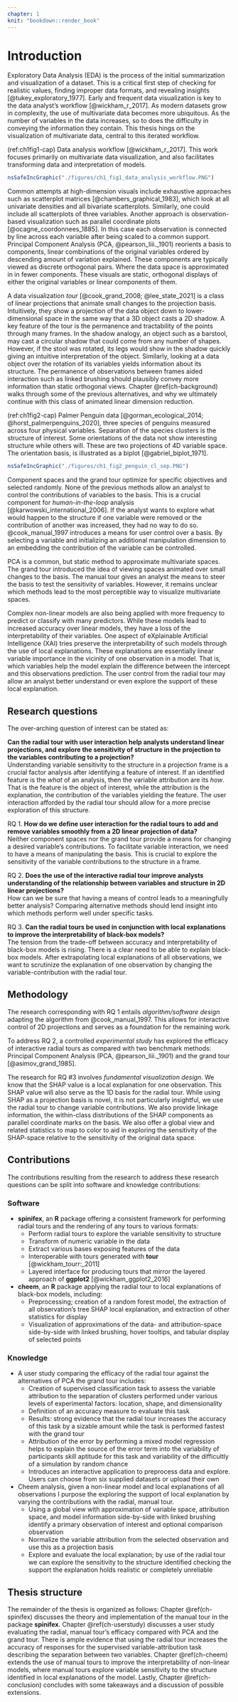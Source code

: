 ```yaml
---
chapter: 1
knit: "bookdown::render_book"
---
```


# Introduction {#ch-introduction}

<!-- Exploratory data analysis -->
Exploratory Data Analysis (EDA) is the process of the initial summarization and visualization of a dataset. This is a critical first step of checking for realistic values, finding improper data formats, and revealing insights [@tukey_exploratory_1977]. Early and frequent data visualization is key to the data analyst's workflow [@wickham_r_2017]. As modern datasets grow in complexity, the use of multivariate data becomes more ubiquitous. As the number of variables in the data increases, so to does the difficulty in conveying the information they contain. This thesis hings on the visualization of multivariate data, central to this iterated workflow. 

(ref:ch1fig1-cap) Data analysis workflow [@wickham_r_2017]. This work focuses primarily on multivariate data visualization, and also facilitates transforming data and interpretation of models.
```r
nsSafeIncGraphic("./figures/ch1_fig1_data_analysis_workflow.PNG")
```

Common attempts at high-dimension visuals include exhaustive approaches such as scatterplot matrices [@chambers_graphical_1983], which look at all univariate densities and all bivariate scatterplots. Similarly, one could include all scatterplots of three variables. Another approach is observation-based visualization such as parallel coordinate plots [@ocagne_coordonnees_1885]. In this case each observation is connected by line across each variable after being scaled to a common support. Principal Component Analysis (PCA, @pearson_liii._1901) reorients a basis to components, linear combinations of the original variables ordered by descending amount of variation explained. These components are typically viewed as discrete orthogonal pairs. Where the data space is approximated in in fewer components. These visuals are static, orthogonal displays of  either the original variables or linear components of them.

A data visualization _tour_ [@cook_grand_2008; @lee_state_2021] is a class of linear projections that animate small changes to the projection basis. Intuitively, they show a projection of the data object down to lower-dimensional space in the same way that a 3D object casts a 2D shadow. A key feature of the tour is the permanence and tractability of the points through many frames. In the shadow analogy, an object such as a barstool, may cast a circular shadow that could come from any number of shapes. However, if the stool was rotated, its legs would show in the shadow quickly giving an intuitive interpretation of the object. Similarly, looking at a data object over the rotation of its variables yields information about its structure. The permanence of observations between frames aided interaction such as linked brushing should plausibly convey more information than static orthogonal views. Chapter \@ref(ch-background) walks through some of the previous alternatives, and why we ultimately continue with this class of animated linear dimension reduction.

(ref:ch1fig2-cap) Palmer Penguin data [@gorman_ecological_2014; @horst_palmerpenguins_2020], three species of penguins measured across four physical variables. Separation of the species clusters is the structure of interest. Some orientations of the data not show interesting structure while others will. These are two projections of 4D variable space. The orientation basis, is illustrated as a biplot [@gabriel_biplot_1971].
```r
nsSafeIncGraphic("./figures/ch1_fig2_penguin_cl_sep.PNG")
```

<!-- Means of user control over basis -->
Component spaces and the grand tour optimize for specific objectives and selected randomly. None of the previous methods allow an analyst to control the contributions of variables to the basis. This is a crucial component for _human-in-the-loop_ analysis [@karwowski_international_2006]. If the analyst wants to explore what would happen to the structure if one variable were removed or the contribution of another was increased, they had no way to do so. @cook_manual_1997 introduces a means for user control over a basis. By selecting a variable and initializing an additional manipulation dimension to an embedding the contribution of the variable can be controlled.

<!-- Most perceptable way to visualize multivarite spaces -->
PCA is a common, but static method to approximate multivariate spaces. The grand tour introduced the idea of viewing spaces animated over small changes to the basis. The manual tour gives an analyst the means to steer the basis to test the sensitivity of variables. However, it remains unclear which methods lead to the most perceptible way to visualize multivariate spaces.

<!-- Interpretability crisis of the non-linear models -->
Complex non-linear models are also being applied with more frequency to predict or classify with many predictors. While these models lead to increased accuracy over linear models, they have a loss of the interpretability of their variables. One aspect of eXplainable Artificial Intelligence (XAI) tries preserve the interpretability of such models through the use of local explanations. These explanations are essentially linear variable importance in the vicinity of one observation in a model. That is, which variables help the model explain the difference between the intercept and this observations prediction. The user control from the radial tour may allow an analyst better understand or even explore the support of these local explanation.


## Research questions
<!-- Hypothesis statement -->

The over-arching question of interest can be stated as:

**Can the radial tour with user interaction help analysts understand linear projections, and explore the sensitivity of structure in the projection to the variables contributing to a projection?**\
Understanding variable sensitivity to the structure in a projection frame is a crucial factor analysis after identifying a feature of interest. If an identified feature is the _what_ of an analysis, then the variable attribution are its _how_. That is the feature is the object of interest, while the attribution is the explanation, the contribution of the variables yielding the feature. The user interaction afforded by the radial tour should allow for a more precise exploration of this structure.

RQ 1. **How do we define user interaction for the radial tours to add and remove variables smoothly from a 2D linear projection of data?**\
Neither component spaces nor the grand tour provide a means for changing a desired variable's contributions. To facilitate variable interaction, we need to have a means of manipulating the basis. This is crucial to explore the sensitivity of the variable contributions to the structure in a frame.
<!---@cook_manual_1997 described an algorithm for manually controlling a tour, to rotate a variable into and out of a 2D projection. This algorithm provides the start to user-controlled radial tours. The work [@spyrison_spinifex_2020] was adapted so that the user has more control of the interpolation. The user can set the full range of the contribution from $[-1, 1]$, and output to a device that allows the user to reproduce motions and animate or rock the rotation backward and forwards. These fine-tuned controls provide a better tool for sensitivity analysis. --->

RQ 2. **Does the use of the interactive radial tour improve analysts understanding of the relationship between variables and structure in 2D linear projections?**\
How can we be sure that having a means of control leads to a meaningfully better analysis? Comparing alternative methods should lend insight into which methods perform well under specific tasks.
<!-- We performed an $N=108$, within-participant user study comparing accuracy and time with the primary factor as the type of data visualization. Each participant performed 2 evaluations with either Principal Component Analysis (PCA, which is user control, but discrete), grand tour (continuous interpolated frames, but lack user control), or radial tour (user control and continuous animation). We find strong evidence that the radial tour increases accuracy. We also show the effects from the other experimental factors of location, shape data dimensionality, and the random effects from the data and that of the participants. -->

RQ 3. **Can the radial tours be used in conjunction with local explanations to improve the interpretability of black-box models?**\
The tension from the trade-off between accuracy and interpretability of black-box models is rising. There is a clear need to be able to explain black-box models. After extrapolating local explanations of all observations, we want to scrutinize the explanation of one observation by changing the variable-contribution with the radial tour.


## Methodology

The research corresponding with RQ 1 entails _algorithm/software design_ adapting the algorithm from @cook_manual_1997. This allows for interactive control of 2D projections and serves as a foundation for the remaining work.

To address RQ 2, a controlled _experimental study_ has explored the efficacy of interactive radial tours as compared with two benchmark methods: Principal Component Analysis (PCA, @pearson_liii._1901) and the grand tour [@asimov_grand_1985]. 
<!--<<KM strikthrough, Jan 20>> This was a within-participant user study where each participant experienced each visual. Trials were balanced across three other experimental factors: the location of the signal, the shape of the cluster distributions, and the dimensionality of the data. Ethics approval was obtained for this work. The approval and disclosure forms are available at the project repository: https://github.com/nspyrison/spinifex_study/tree/master/ethics. -->

The research for RQ #3 involves _fundamental visualization design_. We know that the SHAP value is a local explanation for one observation. This SHAP value will also serve as the 1D basis for the radial tour. While using SHAP as a projection basis is novel, it is not particularly insightful, we use the radial tour to change variable contributions. We also provide linkage information, the within-class distributions of the SHAP components as parallel coordinate marks on the basis. We also offer a global view and related statistics to map to color to aid in exploring the sensitivity of the SHAP-space relative to the sensitivity of the original data space.


## Contributions

The contributions resulting from the research to address these research questions can be split into software and knowledge contributions: 


### Software

- __spinifex__, an __R__ package offering a consistent framework for performing radial tours and the rendering of any tours to various formats:
    - Perform radial tours to explore the variable sensitivity to structure
    - Transform of numeric variable in the data
    - Extract various bases exposing features of the data
    - Interoperable with tours generated with __tour__ [@wickham_tourr:_2011]
    - Layered interface for producing tours that mirror the layered approach of __ggplot2__ [@wickham_ggplot2_2016]
- __cheem__, an __R__ package applying the radial tour to local explanations of black-box models, including:
    - Preprocessing; creation of a random forest model, the extraction of all observation's tree SHAP local explanation, and extraction of other statistics for display
    - Visualization of approximations of the data- and attribution-space side-by-side with linked brushing, hover tooltips, and tabular display of selected points


### Knowledge

- A user study comparing the efficacy of the radial tour against the alternatives of PCA the grand tour includes:
    - Creation of supervised classification task to assess the variable attribution to the separation of clusters performed under various levels of experimental factors: location, shape, and dimensionality
    - Definition of an accuracy measure to evaluate this task
    - Results: strong evidence that the radial tour increases the accuracy of this task by a sizable amount while the task is performed fastest with the grand tour
    - Attribution of the error by performing a mixed model regression helps to explain the source of the error term into the variability of participants skill aptitude for this task and variability of the difficultly of a simulation by random chance
    - Introduces an interactive application to preprocess data and explore. Users can choose from six supplied datasets or upload their own
- Cheem analysis, given a non-linear model and local explanations of all observations I purpose the exploring the support of local explanation by varying the contributions with the radial, manual tour.
    - Using a global view with approximation of variable space, attribution space, and model information side-by-side with linked brushing identify a primary observation of interest and optional comparison observation
    - Normalize the variable attribution from the selected observation and use this as a projection basis
    - Explore and evaluate the local explanation; by use of the radial tour we can explore the sensitivity to the structure identified checking the support the explanation holds realistic or completely unreliable

## Thesis structure

<!-- Chapter \@ref(ch-background) covers the scope and type of data we consider visualizing before walking through some of the previous attempts at visualization. -->
The remainder of the thesis is organized as follows: Chapter \@ref(ch-spinifex) discusses the theory and implementation of the manual tour in the package __spinifex__. Chapter \@ref(ch-userstudy) discusses a user study evaluating the radial, manual tour's efficacy compared with PCA and the grand tour. There is ample evidence that using the radial tour increases the accuracy of responses for the supervised variable-attribution task describing the separation between two variables. Chapter \@ref(ch-cheem) extends the use of manual tours to improve the interpretability of non-linear models, where manual tours explore variable sensitivity to the structure identified in local explanations of the model. Lastly, Chapter \@ref(ch-conclusion) concludes with some takeaways and a discussion of possible extensions.
